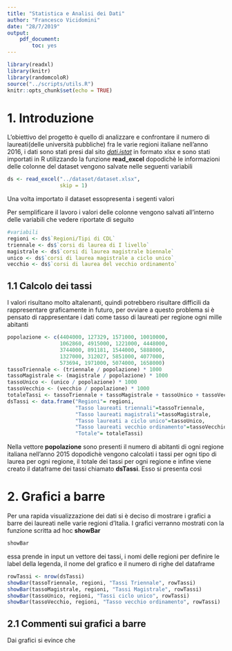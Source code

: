 ```yaml
---
title: "Statistica e Analisi dei Dati"
author: "Francesco Vicidomini"
date: "28/7/2019"
output: 
    pdf_document: 
        toc: yes
---
```


```r
library(readxl)
library(knitr)
library(randomcoloR)
source("../scripts/utils.R")
knitr::opts_chunk$set(echo = TRUE)
```
<!--numerazione dell'inidice-->
\setcounter{page}{1} 		
\pagenumbering{roman} 
<!--\listoftables-->
\listoffigures
\newpage
<!--numerazione della tesina -->
\setcounter{page}{1} 		
\pagenumbering{arabic} 
# 1. Introduzione

L'obiettivo del progetto è quello di analizzare e confrontare il numero di laureati(delle università pubbliche) fra le varie regioni italiane nell'anno 2016, i dati sono stati presi dal sito _[dati.istat](http://dati.istat.it/)_ in formato xlsx e sono stati importati in R utilizzando la funzione **read_excel** dopodichè le informazioni delle colonne del dataset vengono salvate nelle  seguenti variabili 
```r
ds <- read_excel("../dataset/dataset.xlsx", 
                 skip = 1)
```

Una volta importato il dataset essopresenta i segenti valori  
\begin{figure}[h]
\begin{center}
\includegraphics[width=350px]{../img/ds.png}
\caption{Il dataset}
\end{center}
\end{figure}

Per semplificare il lavoro i valori delle colonne vengono salvati all'interno delle variabili che vedere riportate di seguito
```r
#variabili
regioni <- ds$`Regioni/Tipi di CDL`
triennale <- ds$`corsi di laurea di I livello`
magistrale <- ds$`corsi di laurea magistrale biennale`
unico <- ds$`corsi di laurea magistrale a ciclo unico`
vecchio <- ds$`corsi di laurea del vecchio ordinamento`
```

## 1.1 Calcolo dei tassi
I valori risultano molto altalenanti, quindi potrebbero risultare difficili da rappresentare graficamente in futuro, per ovviare a questo problema si è pensato di rappresentare i dati come tasso di laureati per regione ogni mille abitanti
```r
popolazione <- c(4404000, 127329, 1571000, 10010000,
                 1062860, 4915000, 1221000, 4448000,
                 3744000, 891181, 1544000, 5888000, 
                 1327000, 312027, 5851000, 4077000,
                 573694, 1971000, 5074000, 1658000)
tassoTriennale <- (triennale / popolazione) * 1000
tassoMagistrale <- (magistrale / popolazione) * 1000
tassoUnico <- (unico / popolazione) * 1000
tassoVecchio <- (vecchio / popolazione) * 1000
totaleTassi <- tassoTriennale + tassoMagistrale + tassoUnico + tassoVecchio
dsTassi <- data.frame("Regioni"= regioni,
                      "Tasso laureati triennali"=tassoTriennale,
                      "Tasso laureati magistrali"=tassoMagistrale,
                      "Tasso laureati a ciclo unico"=tassoUnico,
                      "Tasso laureati vecchio ordinamento"=tassoVecchio,
                      "Totale"= totaleTassi)
```
Nella vettore **popolazione** sono presenti il numero di abitanti di ogni regione italiana nell'anno 2015 dopodichè vengono calcolati i tassi per ogni tipo di laurea per ogni regione, il totale dei tassi per ogni regione e infine viene creato il dataframe dei tassi chiamato **dsTassi**. Esso si presenta così

\begin{figure}[h]
\begin{center}
\includegraphics[width=450px]{../img/dsTassi.png}
\caption{Tasso di laureati ogni mille abitanti}
\end{center}
\end{figure}

# 2. Grafici a barre
Per una rapida visualizzazione dei dati si è deciso di mostrare i grafici a barre dei laureati nelle varie regioni d'Italia. I grafici verranno mostrati con la funzione scritta ad hoc **showBar**
```r
showBar
```
essa prende in input un vettore dei tassi, i nomi delle regioni per definire le label della legenda, il nome del grafico e il numero di righe del dataframe
```r
rowTassi <- nrow(dsTassi)
showBar(tassoTriennale, regioni, "Tassi Triennale", rowTassi)
showBar(tassoMagistrale, regioni, "Tassi Magistrale", rowTassi)
showBar(tassoUnico, regioni, "Tassi ciclo unico", rowTassi)
showBar(tassoVecchio, regioni, "Tasso vecchio ordinamento", rowTassi)
```

## 2.1 Commenti sui grafici a barre
Dai grafici si evince che